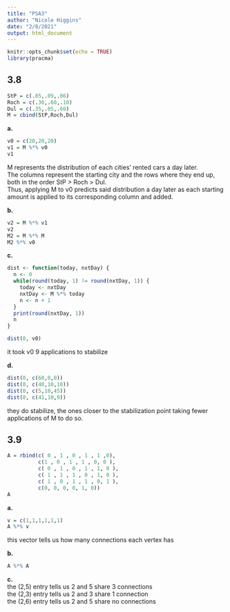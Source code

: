 ```yaml
---
title: "PSA3"
author: "Nicole Higgins"
date: "2/8/2021"
output: html_document
---
```


```r
knitr::opts_chunk$set(echo = TRUE)
library(pracma)
```

## 3.8

```r
StP = c(.85,.09,.06)
Roch = c(.30,.60,.10)
Dul = c(.35,.05,.60) 
M = cbind(StP,Roch,Dul)
```
**a.**  
```r
v0 = c(20,20,20)
v1 = M %*% v0
v1
```
M represents the distribution of each cities' rented cars a day later.  
The columns represent the starting city and the rows where they end up, both in the order StP > Roch > Dul.  
Thus, applying M to v0 predicts said distribution a day later as each starting amount is applied to its corresponding column and added. 

**b.**
```r
v2 = M %*% v1
v2
M2 = M %*% M
M2 %*% v0
```
**c.**
```r
dist <- function(today, nxtDay) {
  n <- 0
  while(round(today, 1) != round(nxtDay, 1)) {
    today <- nxtDay
    nxtDay <- M %*% today
    n <- n + 1
  }
  print(round(nxtDay, 1))
  n
}

dist(0, v0)
```
it took v0 9 applications to stabilize

**d.**
```r
dist(0, c(60,0,0))
dist(0, c(40,10,10))
dist(0, c(5,10,45))
dist(0, c(41,10,9))
```
they do stabilize, the ones closer to the stabilization point taking fewer applications of M to do so.

## 3.9
```r
A = rbind(c( 0 , 1 , 0 , 1 , 1 ,0), 
          c(1 , 0 , 1 , 1 , 0, 0 ),
          c( 0 , 1 , 0 , 1 , 1, 0 ),
          c( 1 , 1 , 1 , 0 , 1, 0 ),
          c( 1 , 0 , 1 , 1 , 0, 1 ), 
          c(0, 0, 0, 0, 1, 0))
A
```
**a.**
```r
v = c(1,1,1,1,1,1)
A %*% v
```
this vector tells us how many connections each vertex has  
  
**b.**
```r
A %*% A
```
**c.**  
the (2,5) entry tells us 2 and 5 share 3 connections  
the (2,3) entry tells us 2 and 3 share 1 connection   
the (2,6) entry tells us 2 and 5 share no connections


